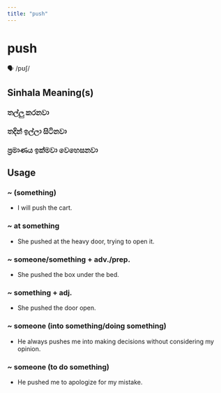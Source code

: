 ```yaml
---
title: "push"
---
```


# push

🗣️ /pʊʃ/

## Sinhala Meaning(s)

### තල්ලු කරනවා
### තදින් ඉල්ලා සිටිනවා
### ප්‍රමාණය ඉක්මවා වෙහෙසනවා

## Usage

### ~ (something)

- I will push the cart.


### ~ at something

- She pushed at the heavy door, trying to open it.


### ~ someone/something + adv./prep.

- She pushed the box under the bed.


### ~ something + adj.

- She pushed the door open.


### ~ someone (into something/doing something)

- He always pushes me into making decisions without considering my opinion. 



### ~ someone (to do something)

- He pushed me to apologize for my mistake.

